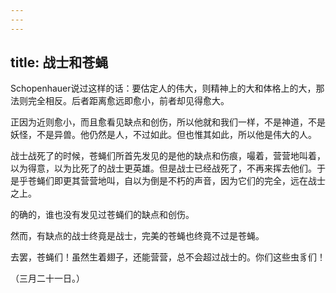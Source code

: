 ```yaml
---
---
---
```

title: 战士和苍蝇
---



Schopenhauer说过这样的话：要估定人的伟大，则精神上的大和体格上的大，那法则完全相反。后者距离愈远即愈小，前者却见得愈大。

正因为近则愈小，而且愈看见缺点和创伤，所以他就和我们一样，不是神道，不是妖怪，不是异兽。他仍然是人，不过如此。但也惟其如此，所以他是伟大的人。

战士战死了的时候，苍蝇们所首先发见的是他的缺点和伤痕，嘬着，营营地叫着，以为得意，以为比死了的战士更英雄。但是战士已经战死了，不再来挥去他们。于是乎苍蝇们即更其营营地叫，自以为倒是不朽的声音，因为它们的完全，远在战士之上。

的确的，谁也没有发见过苍蝇们的缺点和创伤。

然而，有缺点的战士终竟是战士，完美的苍蝇也终竟不过是苍蝇。

去罢，苍蝇们！虽然生着翅子，还能营营，总不会超过战士的。你们这些虫豸们！

（三月二十一日。）